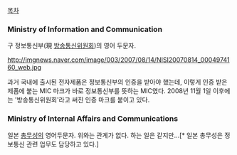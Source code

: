 [[목차]]

=== '''M'''inistry of '''I'''nformation and '''C'''ommunication ===
구 정보통신부(現 [[방송통신위원회]])의 영어 두문자.

http://imgnews.naver.com/image/003/2007/08/14/NISI20070814_0004974160_web.jpg

과거 국내에 출시된 전자제품은 정보통신부의 인증을 받아야 했는데, 이렇게 인증 받은 제품에 붙는 MIC 마크가 바로 정보통신부를 뜻하는 MIC였다. 2008년 11월 1일 이후에는 '방송통신위원회'라고 써진 인증 마크를 붙이고 있다.

=== '''M'''inistry of '''I'''nternal Affairs and '''C'''ommunications ===
일본 [[총무성]]의 영어두문자. 위와는 관계가 없다. 하는 일은 같지만…[* 일본 총무성은 정보통신 관련 업무도 담당하고 있다.]
